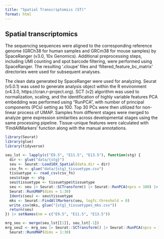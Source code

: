 ```yaml
---
title: "Spatial Transcriptomics (ST)"
format: html
---
```


## Spatial transcriptomics

The sequencing sequences were aligned to the corresponding reference genome (GRCh38 for human samples and GRCm38 for mouse samples) by SpaceRanger (v3.0, 10x Genomics). Additional preprocessing steps, including UMI counting and spot barcode filtering, were performed using SpaceRanger. The resulting ‘.cloupe’ files and ‘filtered_feature_bc_matrix’ directories were used for subsequent analyses.

The clean data generated by SpaceRanger were used for analyzing. Seurat (v5.0.1) was used to generate analysis object within the R environment (v4.3.0, https://cran.r-project.org). SCT (v2) algorithm was used to normalization, scaling, and the identification of highly variable features PCA embedding was performed using “RunPCA”, with number of principal components (PCs) setting as 100. Top 30 PCs were then utilized for non-linear process of UMAP. Samples from different stages were merged to analyze gene expression similarities across developmental stages using the same processing pipeline. Tissue-unique features were calculated with 'FindAllMarkers' function along with the manual annotations.

```r
library(Seurat)
library(glue)
library(tidyverse)

seu_lst <- lapply(c("E9.5", "E11.5", "E13.5"), function(stg) {
  dir <- glue("data/{stg}")
  seu <- Seurat::Load10X_Spatial(data.dir = dir)
  csv_fn <- glue("data/{stg}_tissuetype.csv")
  tissuetype <- read_csv(csv_fn)
  seu$stage <- stg
  seu$tissuetype <- tissuetype$tissuetype
  seu <- seu |> Seurat::SCTransform() |> Seurat::RunPCA(npcs = 100) |> 
  Seurat::RunUMAP(dims = 1:30) 
  Idents(seu) <- seu$tissuetype
  mks <- Seurat::FindAllMarkers(seu, logfc.threshold = 0)
  write_csv(mks, glue("{stg}_tissuetypes_mks.csv"))
  return(seu)
}) |> setNames(nm = c("E9.5", "E11.5", "E13.5"))

mrg_seu <- merge(seu_lst[[1]], seu_lst[-1])
mrg_seu2 <- mrg_seu |> Seurat::SCTransform() |> Seurat::RunPCA(npcs = 100) |> 
  Seurat::RunUMAP(dims = 1:30) 

```
